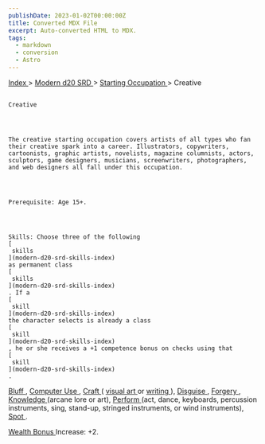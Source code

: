 ```yaml
---
publishDate: 2023-01-02T00:00:00Z
title: Converted MDX File
excerpt: Auto-converted HTML to MDX.
tags:
  - markdown
  - conversion
  - Astro
---
```


[
Index
](-index) >
[
Modern d20 SRD
](modern-d20-srd-index) >
[
Starting Occupation
](modern-d20-srd-starting-occupation-index) > Creative

##

    Creative




    The creative starting occupation covers artists of all types who fan their creative spark into a career. Illustrators, copywriters, cartoonists, graphic artists, novelists, magazine columnists, actors, sculptors, game designers, musicians, screenwriters, photographers, and web designers all fall under this occupation.




    Prerequisite: Age 15+.




    Skills: Choose three of the following
    [
     skills
    ](modern-d20-srd-skills-index)
    as permanent class
    [
     skills
    ](modern-d20-srd-skills-index)
    . If a
    [
     skill
    ](modern-d20-srd-skills-index)
    the character selects is already a class
    [
     skill
    ](modern-d20-srd-skills-index)
    , he or she receives a +1 competence bonus on checks using that
    [
     skill
    ](modern-d20-srd-skills-index)
    .

[
Bluff
](modern-d20-srd-skills-bluff)
,
[
Computer
Use
](modern-d20-srd-skills-computer-use)
,
[
Craft
](modern-d20-srd-skills-craft)
(
[
visual
art
](modern-d20-srd-skills-craft-visual-art)
or
[
writing
](modern-d20-srd-skills-craft-writing)
),
[
Disguise
](modern-d20-srd-skills-disguise)
,
[
Forgery
](modern-d20-srd-skills-forgery)
,
[
Knowledge
](modern-d20-srd-skills-knowledge)
(arcane lore or art),
[
Perform
](modern-d20-srd-skills-perform)
(act, dance, keyboards, percussion instruments,
sing, stand-up, stringed instruments, or wind instruments),
[
Spot
](modern-d20-srd-skills-spot)
.

[
Wealth Bonus
](modern-d20-srd-wealth-wealth-bonus)
Increase: +2.
